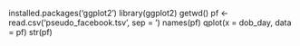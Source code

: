 installed.packages('ggplot2')
library(ggplot2)
getwd()
pf <- read.csv('pseudo_facebook.tsv', sep = '\t')
names(pf)
qplot(x = dob_day, data = pf)
str(pf)
